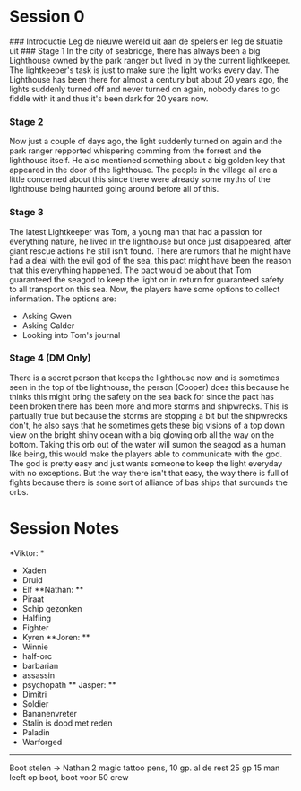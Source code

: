 # Session 0

<Accordion title="Storyline">
### Introductie
Leg de nieuwe wereld uit aan de spelers en leg de situatie uit
### Stage 1
In the city of seabridge, there has always been a big Lighthouse owned by the park ranger but lived in by the current lightkeeper. The lightkeeper's task is just to make sure the light works every day. The Lighthouse has been there for almost a century but about 20 years ago, the lights suddenly turned off and never turned on again, nobody dares to go fiddle with it and thus it's been dark for 20 years now.

### Stage 2
Now just a couple of days ago, the light suddenly turned on again and the park ranger repported whispering comming from the forrest and the lighthouse itself. He also mentioned something about a big golden key that appeared in the door of the lighthouse. The people in the village all are a little concerned about this since there were already some myths of the lighthouse being haunted going around before all of this.

### Stage 3
The latest Lightkeeper was Tom, a young man that had a passion for everything nature, he lived in the lighthouse but once just disappeared, after giant rescue actions he still isn't found. There are rumors that he might have had a deal with the evil god of the sea, this pact might have been the reason that this everything happened. The pact would be about that Tom guaranteed the seagod to keep the light on in return for guaranteed safety to all transport on this sea.
Now, the players have some options to collect information. The options are:
- Asking Gwen
- Asking Calder
- Looking into Tom's journal

### Stage 4 (DM Only)
There is a secret person that keeps the lighthouse now and is sometimes seen in the top of tbe lighthouse, the person (Cooper) does this because he thinks this might bring the safety on the sea back for since the pact has been broken there has been more and more storms and shipwrecks. This is partually true but because the storms are stopping a bit but the shipwrecks don't, he also says that he sometimes gets these big visions of a top down view on the bright shiny ocean with a big glowing orb all the way on the bottom. Taking this orb out of the water will sumon the seagod as a human like being, this would make the players able to communicate with the god. The god is pretty easy and just wants someone to keep the light everyday with no exceptions. But the way there isn't that easy, the way there is full of fights because there is some sort of alliance of bas ships that surounds the orbs. 
</Accordion>

# Session Notes
*Viktor: *
- Xaden
- Druid
- Elf
**Nathan: **
- Piraat
- Schip gezonken
- Halfling
- Fighter
- Kyren
**Joren: **
- Winnie
- half-orc
- barbarian
- assassin
- psychopath
** Jasper: **
- Dimitri
- Soldier
- Bananenvreter
- Stalin is dood met reden
- Paladin
- Warforged

---

Boot stelen -> Nathan 2 magic tattoo pens, 10 gp. al de rest 25 gp
15 man leeft op boot, boot voor 50 crew